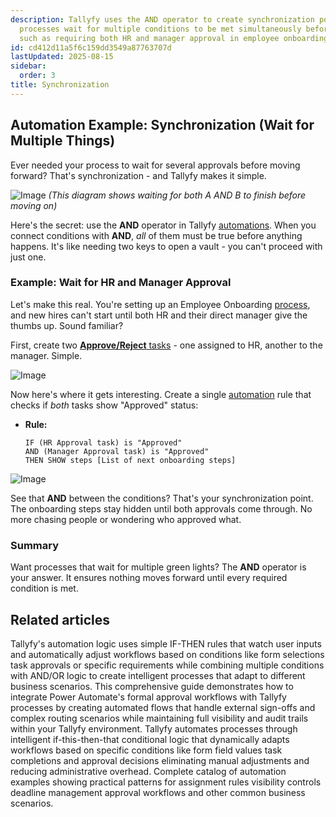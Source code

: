 ```yaml
---
description: Tallyfy uses the AND operator to create synchronization points where
  processes wait for multiple conditions to be met simultaneously before proceeding
  such as requiring both HR and manager approval in employee onboarding workflows.
id: cd412d11a5f6c159dd3549a87763707d
lastUpdated: 2025-08-15
sidebar:
  order: 3
title: Synchronization
---
```


## Automation Example: Synchronization (Wait for Multiple Things)

Ever needed your process to wait for several approvals before moving forward? That's synchronization - and Tallyfy makes it simple.

![Image](https://tallyfy.com/wp-content/uploads/BPMN-image19.png)
*(This diagram shows waiting for both A AND B to finish before moving on)*

Here's the secret: use the **AND** operator in Tallyfy [automations](/products/pro/documenting/templates/automations/). When you connect conditions with **AND**, *all* of them must be true before anything happens. It's like needing two keys to open a vault - you can't proceed with just one.

### Example: Wait for HR and Manager Approval

Let's make this real. You're setting up an Employee Onboarding [process](/products/pro/tracking-and-tasks/processes/), and new hires can't start until both HR and their direct manager give the thumbs up. Sound familiar?

First, create two [**Approve/Reject** tasks](/products/pro/tracking-and-tasks/tasks/what-types-of-tasks-can-i-create-with-tallyfy/#approvereject) - one assigned to HR, another to the manager. Simple.

![Image](https://screenshots.tallyfy.com/tallyfy/pro/desktop-light-hrmanager-approval-synchronization.png)

Now here's where it gets interesting. Create a single [automation](/products/pro/documenting/templates/automations/) rule that checks if *both* tasks show "Approved" status:

- **Rule:**
  ```
  IF (HR Approval task) is "Approved"
  AND (Manager Approval task) is "Approved"
  THEN SHOW steps [List of next onboarding steps]
  ```

![Image](https://screenshots.tallyfy.com/tallyfy/pro/desktop-light-hrmanager-automation-synchronization.png)

See that **AND** between the conditions? That's your synchronization point. The onboarding steps stay hidden until both approvals come through. No more chasing people or wondering who approved what.

### Summary

Want processes that wait for multiple green lights? The **AND** operator is your answer. It ensures nothing moves forward until every required condition is met.


## Related articles
<CardGrid>
<LinkTitleCard header="<b>Automations > Logic operations explained</b>" href="/products/pro/documenting/templates/automations/logic-explained/" > Tallyfy's automation logic uses simple IF-THEN rules that watch user inputs and automatically adjust workflows based on conditions like form selections task approvals or specific requirements while combining multiple conditions with AND/OR logic to create intelligent processes that adapt to different business scenarios. </LinkTitleCard>
<LinkTitleCard header="<b>Power Automate > Building approval workflows with Power Automate</b>" href="/products/pro/integrations/middleware/power-automate/building-approval-workflows-with-power-automate/" > This comprehensive guide demonstrates how to integrate Power Automate's formal approval workflows with Tallyfy processes by creating automated flows that handle external sign-offs and complex routing scenarios while maintaining full visibility and audit trails within your Tallyfy environment. </LinkTitleCard>
<LinkTitleCard header="<b>Tutorials > Create an automation</b>" href="/products/pro/tutorials/how-can-tallyfy-automate-and-streamline-my-processes/" > Tallyfy automates processes through intelligent if-this-then-that conditional logic that dynamically adapts workflows based on specific conditions like form field values task completions and approval decisions eliminating manual adjustments and reducing administrative overhead. </LinkTitleCard>
<LinkTitleCard header="<b>Automations > Examples</b>" href="/products/pro/documenting/templates/automations/examples/" > Complete catalog of automation examples showing practical patterns for assignment rules visibility controls deadline management approval workflows and other common business scenarios. </LinkTitleCard>
</CardGrid>